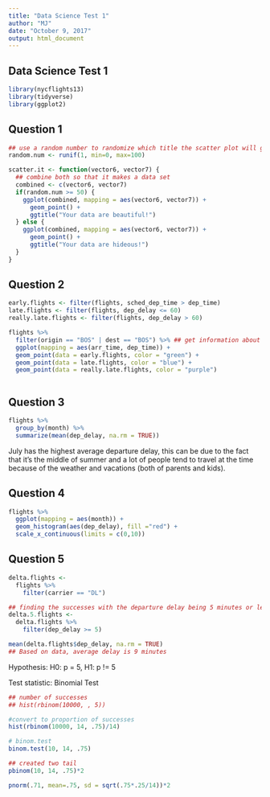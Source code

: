 ```yaml
---
title: "Data Science Test 1"
author: "MJ"
date: "October 9, 2017"
output: html_document
---
```


## Data Science Test 1

```r
library(nycflights13)
library(tidyverse)
library(ggplot2)
```

## Question 1
```r
## use a random number to randomize which title the scatter plot will get 
random.num <- runif(1, min=0, max=100)

scatter.it <- function(vector6, vector7) {
  ## combine both so that it makes a data set 
  combined <- c(vector6, vector7)
  if(random.num >= 50) {
    ggplot(combined, mapping = aes(vector6, vector7)) +
      geom_point() +
      ggtitle("Your data are beautiful!") 
  } else {
    ggplot(combined, mapping = aes(vector6, vector7)) +
      geom_point() +
      ggtitle("Your data are hideous!")
  }
}

```

## Question 2

```r

early.flights <- filter(flights, sched_dep_time > dep_time)
late.flights <- filter(flights, dep_delay <= 60)
really.late.flights <- filter(flights, dep_delay > 60)

flights %>%
  filter(origin == "BOS" | dest == "BOS") %>% ## get information about BOS 
  ggplot(mapping = aes(arr_time, dep_time)) +
  geom_point(data = early.flights, color = "green") +
  geom_point(data = late.flights, color = "blue") +
  geom_point(data = really.late.flights, color = "purple")



```


## Question 3

```r
flights %>%
  group_by(month) %>%
  summarize(mean(dep_delay, na.rm = TRUE))

```

July has the highest average departure delay, this can be due to the fact that it's the middle of summer and a lot of people tend to travel at the time because of the weather and vacations (both of parents and kids).

## Question 4

```r
flights %>%
  ggplot(mapping = aes(month)) +
  geom_histogram(aes(dep_delay), fill ="red") +
  scale_x_continuous(limits = c(0,10))

```


## Question 5

```r
delta.flights <- 
  flights %>%
    filter(carrier == "DL")

## finding the successes with the departure delay being 5 minutes or less
delta.5.flights <- 
  delta.flights %>%
    filter(dep_delay >= 5)

mean(delta.flights$dep_delay, na.rm = TRUE)
## Based on data, average delay is 9 minutes
```

Hypothesis:
H0: p = 5, H1: p != 5

Test statistic:
Binomial Test

```r
## number of successes
## hist(rbinom(10000, , 5))

#convert to proportion of successes
hist(rbinom(10000, 14, .75)/14)

# binom.test
binom.test(10, 14, .75)

## created two tail
pbinom(10, 14, .75)*2 

pnorm(.71, mean=.75, sd = sqrt(.75*.25/14))*2

```

